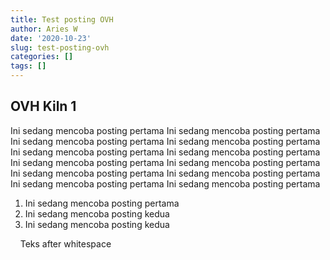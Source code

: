 ```yaml
---
title: Test posting OVH
author: Aries W
date: '2020-10-23'
slug: test-posting-ovh
categories: []
tags: []
---
```


## OVH Kiln 1
Ini sedang mencoba posting pertama Ini sedang mencoba posting pertama Ini sedang mencoba posting pertama Ini sedang mencoba posting pertama Ini sedang mencoba posting pertama Ini sedang mencoba posting pertama Ini sedang mencoba posting pertama Ini sedang mencoba posting pertama Ini sedang mencoba posting pertama Ini sedang mencoba posting pertama Ini sedang mencoba posting pertama Ini sedang mencoba posting pertama   

1. Ini sedang mencoba posting pertama 
 2. Ini sedang mencoba posting kedua  
 3. Ini sedang mencoba posting kedua
 
 $~$
 $~$
 Teks after whitespace